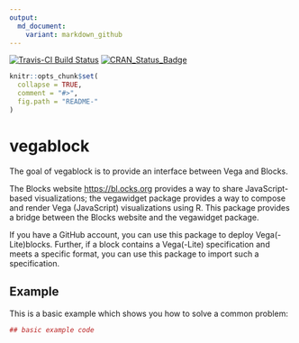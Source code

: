```yaml
---
output:
  md_document:
    variant: markdown_github
---
```


[![Travis-CI Build Status](https://travis-ci.org/vegawidget/vegablock.svg?branch=master)](https://travis-ci.org/vegawidget/vegablock)
[![CRAN_Status_Badge](http://www.r-pkg.org/badges/version/vegablock)](https://cran.r-project.org/package=vegablock)

<!-- README.md is generated from README.Rmd. Please edit that file -->

```r
knitr::opts_chunk$set(
  collapse = TRUE,
  comment = "#>",
  fig.path = "README-"
)
```

# vegablock

The goal of vegablock is to provide an interface between Vega and Blocks.

The Blocks website <https://bl.ocks.org> provides a way to share JavaScript-based visualizations; the vegawidget package provides a way to compose and render Vega (JavaScript) visualizations using R. This package provides a bridge between the Blocks website and the vegawidget package. 
  
If you have a GitHub account, you can use this package to deploy Vega(-Lite)blocks. Further, if a block contains a Vega(-Lite) specification and meets a specific format, you can use this package to import such a specification.

## Example

This is a basic example which shows you how to solve a common problem:

```r
## basic example code
```
